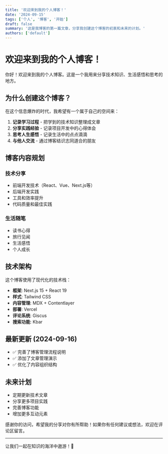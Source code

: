 ```yaml
---
title: '欢迎来到我的个人博客！'
date: '2024-09-15'
tags: ['个人', '博客', '开始']
draft: false
summary: '这是我博客的第一篇文章，分享我创建这个博客的初衷和未来的计划。'
authors: ['default']
---
```


# 欢迎来到我的个人博客！

你好！欢迎来到我的个人博客。这是一个我用来分享技术知识、生活感悟和思考的地方。

## 为什么创建这个博客？

在这个信息爆炸的时代，我希望有一个属于自己的空间来：

1. **记录学习过程** - 把学到的技术知识整理成文章
2. **分享实践经验** - 记录项目开发中的心得体会
3. **思考人生感悟** - 记录生活中的点点滴滴
4. **与他人交流** - 通过博客结识志同道合的朋友

## 博客内容规划

### 技术分享

- 前端开发技术（React、Vue、Next.js等）
- 后端开发实践
- 工具和效率提升
- 代码质量和最佳实践

### 生活随笔

- 读书心得
- 旅行见闻
- 生活感悟
- 个人成长

## 技术架构

这个博客使用了现代化的技术栈：

- **框架**: Next.js 15 + React 19
- **样式**: Tailwind CSS
- **内容管理**: MDX + Contentlayer
- **部署**: Vercel
- **评论系统**: Giscus
- **搜索功能**: Kbar

## 最新更新 (2024-09-16)

- ✅ 完善了博客管理流程说明
- ✅ 添加了文章管理演示
- ✅ 优化了内容组织结构

## 未来计划

- 定期更新技术文章
- 分享更多项目实践
- 完善博客功能
- 增加更多互动元素

感谢你的访问，希望我的分享对你有所帮助！如果你有任何建议或想法，欢迎在评论区留言。

---

让我们一起在知识的海洋中遨游！🚀
